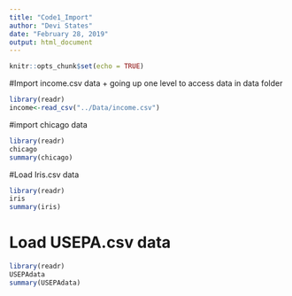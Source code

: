 ```yaml
---
title: "Code1_Import"
author: "Devi States"
date: "February 28, 2019"
output: html_document
---
```

```r
knitr::opts_chunk$set(echo = TRUE)
```


#Import income.csv data
+ going up one level to access data in data folder

```r
library(readr)
income<-read_csv("../Data/income.csv")

```

#import chicago data

```r
library(readr)
chicago
summary(chicago)
```

#Load Iris.csv data

```r
library(readr)
iris
summary(iris)

```

# Load USEPA.csv data

```r
library(readr)
USEPAdata
summary(USEPAdata)

```

